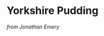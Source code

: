 # Yorkshire Pudding
_from Jonathan Emery_
\begin{recipe}{Yorshire Pudding}{4 portions}{1\fr12 hours}

\freeform This recipe was taken from the cuisine package examples of Ben Cohen.

\ingredient[\fr12]{pt}{milk}
\ingredient[2]{oz}{butter}
\ingredient[5]{oz}{self-raising flour}

Heat the milk and butter until nearly boiling. Add flour and allow to seeth over.

\ingredient[3]{}{eggs}
\ingredient{to taste}{salt and pepper}

Add the remaining eggs and whisk again. Cook at 200\0C for about 1 hour.

\end{recipe}
